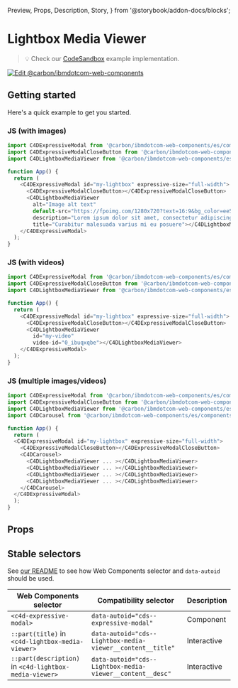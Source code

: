   Preview,
  Props,
  Description,
  Story,
} from '@storybook/addon-docs/blocks';

# Lightbox Media Viewer

> 💡 Check our
> [CodeSandbox](https://stackblitz.com/github/carbon-design-system/carbon-for-ibm-dotcom/tree/main/packages/web-components/examples/codesandbox/components-react/lightbox-media-viewer)
> example implementation.

[![Edit @carbon/ibmdotcom-web-components](https://developer.stackblitz.com/img/open_in_stackblitz.svg)](https://stackblitz.com/github/carbon-design-system/carbon-for-ibm-dotcom/tree/main/packages/web-components/examples/codesandbox/components-react/lightbox-media-viewer)

## Getting started

Here's a quick example to get you started.

### JS (with images)

```javascript
import C4DExpressiveModal from '@carbon/ibmdotcom-web-components/es/components-react/expressive-modal/expressive-modal';
import C4DExpressiveModalCloseButton from '@carbon/ibmdotcom-web-components/es/components-react/expressive-modal/expressive-modal-close-button';
import C4DLightboxMediaViewer from '@carbon/ibmdotcom-web-components/es/components-react/lightbox-media-viewer/lightbox-media-viewer';

function App() {
  return (
    <C4DExpressiveModal id="my-lightbox" expressive-size="full-width">
      <C4DExpressiveModalCloseButton></C4DExpressiveModalCloseButton>
      <C4DLightboxMediaViewer
        alt="Image alt text"
        default-src="https://fpoimg.com/1280x720?text=16:9&bg_color=ee5396&text_color=161616"
        description="Lorem ipsum dolor sit amet, consectetur adipiscing elit. Aenean et ultricies est.Mauris iaculis eget dolor nec hendrerit."
        title="Curabitur malesuada varius mi eu posuere"></C4DLightboxMediaViewer>
    </C4DExpressiveModal>
  );
}
```

### JS (with videos)

```javascript
import C4DExpressiveModal from '@carbon/ibmdotcom-web-components/es/components-react/expressive-modal/expressive-modal';
import C4DExpressiveModalCloseButton from '@carbon/ibmdotcom-web-components/es/components-react/expressive-modal/expressive-modal-close-button';
import C4DLightboxMediaViewer from '@carbon/ibmdotcom-web-components/es/components-react/lightbox-media-viewer/lightbox-media-viewer';

function App() {
  return (
    <C4DExpressiveModal id="my-lightbox" expressive-size="full-width">
      <C4DExpressiveModalCloseButton></C4DExpressiveModalCloseButton>
      <C4DLightboxMediaViewer
        id="my-video"
        video-id="0_ibuqxqbe"></C4DLightboxMediaViewer>
    </C4DExpressiveModal>
  );
}
```

### JS (multiple images/videos)

```javascript
import C4DExpressiveModal from '@carbon/ibmdotcom-web-components/es/components-react/expressive-modal/expressive-modal';
import C4DExpressiveModalCloseButton from '@carbon/ibmdotcom-web-components/es/components-react/expressive-modal/expressive-modal-close-button';
import C4DLightboxMediaViewer from '@carbon/ibmdotcom-web-components/es/components-react/lightbox-media-viewer/lightbox-media-viewer';
import C4DCarousel from '@carbon/ibmdotcom-web-components/es/components-react/carousel/carousel';

function App() {
  return (
  <C4DExpressiveModal id="my-lightbox" expressive-size="full-width">
    <C4DExpressiveModalCloseButton></C4DExpressiveModalCloseButton>
    <C4DCarousel>
      <C4DLightboxMediaViewer ... ></C4DLightboxMediaViewer>
      <C4DLightboxMediaViewer ... ></C4DLightboxMediaViewer>
      <C4DLightboxMediaViewer ... ></C4DLightboxMediaViewer>
      <C4DLightboxMediaViewer ... ></C4DLightboxMediaViewer>
    </C4DCarousel>
  </C4DExpressiveModal>
  );
}
```

## Props

<Props of={PropTypesRef} />

## Stable selectors

See
[our README](https://github.com/carbon-design-system/carbon-for-ibm-dotcom/tree/main/packages/web-components#stable-selectors-for-analytics-and-integratione2e-testing-in-web-components)
to see how Web Components selector and `data-autoid` should be used.

| Web Components selector                                | Compatibility selector                                     | Description |
| ------------------------------------------------------ | ---------------------------------------------------------- | ----------- |
| `<c4d-expressive-modal>`                               | `data-autoid="cds--expressive-modal"`                      | Component   |
| `::part(title)` in `<c4d-lightbox-media-viewer>`       | `data-autoid="cds--Lightbox-media-viewer__content__title"` | Interactive |
| `::part(description)` in `<c4d-lightbox-media-viewer>` | `data-autoid="cds--Lightbox-media-viewer__content__desc"`  | Interactive |

<Description markdown={contributing} />
